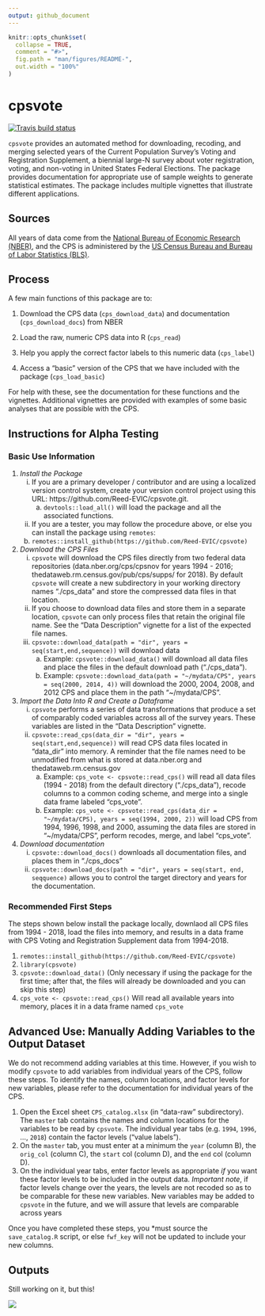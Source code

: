 ```yaml
---
output: github_document
---
```


<!-- README.md is generated from README.Rmd. Please edit the Rmd file -->

```r
knitr::opts_chunk$set(
  collapse = TRUE,
  comment = "#>",
  fig.path = "man/figures/README-",
  out.width = "100%"
)
```

# cpsvote

<!-- badges: start -->
[![Travis build status](https://travis-ci.org/Reed-EVIC/cpsvote.svg?branch=master)](https://travis-ci.org/Reed-EVIC/cpsvote)
<!-- badges: end -->

`cpsvote` provides an automated method for downloading, recoding, and merging selected years of the Current Population Survey's 
Voting and Registration Supplement, a biennial large-N survey about voter registration, voting, and non-voting in United States Federal Elections. The
package provides documentation for appropriate use of sample weights to generate statistical estimates. The package includes multiple vignettes
that illustrate different applications. 

## Sources

All years of data come from the [National Bureau of Economic Research (NBER)](https://data.nber.org/cps/), and the CPS is administered by the [US Census Bureau and Bureau of Labor Statistics (BLS)](https://www.census.gov/programs-surveys/cps.html).

## Process

A few main functions of this package are to:

1. Download the CPS data (`cps_download_data`) and documentation (`cps_download_docs`) from NBER

2. Load the raw, numeric CPS data into R (`cps_read`)

3. Help you apply the correct factor labels to this numeric data (`cps_label`)

4. Access a "basic" version of the CPS that we have included with the package (`cps_load_basic`)

For help with these, see the documentation for these functions and the vignettes. Additional vignettes are provided with examples of some basic analyses that are possible with the CPS.

## Instructions for Alpha Testing

### Basic Use Information

1. *Install the Package*
   i) If you are a primary developer / contributor and are using a localized version control system, create your version control project
  using this URL: https://github.com/Reed-EVIC/cpsvote.git. 
      a) `devtools::load_all()` will load the package and all the associated functions.
   ii) If you are a tester, you may follow the procedure above, or else you can install the package using `remotes`:
      b) `remotes::install_github(https://github.com/Reed-EVIC/cpsvote)`
  
2. *Download the CPS Files*
    i) `cpsvote` will download the CPS files directly from two federal data repositories (data.nber.org/cps/cpsnov for 
  years 1994 - 2016; thedataweb.rm.census.gov/pub/cps/supps/ for 2018). By default `cpsvote` will create a new subdirectory
  in your working directory names "./cps_data" and store the compressed data files in that location.
    ii) If you choose to download data files and store them in a separate location, `cpsvote` can only process files that retain
  the original file name. See the "Data Description" vignette for a list of the expected file names.
    iii) `cpsvote::download_data(path = "dir", years = seq(start,end,sequence))` will download data
         a) Example: `cpsvote::download_data()` will download all data files  and place the files in the default download path ("./cps_data").
         b) Example: `cpsvote::download_data(path = "~/mydata/CPS", years = seq(2000, 2014, 4))` will download the 2000, 2004, 2008, and 2012 CPS 
  and place them in the path "~/mydata/CPS".

3. *Import the Data Into R and Create a Dataframe*
   i) `cpsvote` performs a series of data transformations that produce a set of comparably coded variables across all of the survey years. These
  variables are listed in the "Data Description" vignette.
   ii) `cpsvote::read_cps(data_dir = "dir", years = seq(start,end,sequence))` will read CPS data files located in "data_dir" into memory.  A reminder
  that the file names need to  be unmodified from what is stored at data.nber.org and thedataweb.rm.census.gov
       a) Example: `cps_vote <- cpsvote::read_cps()` will read all data files (1994 - 2018) from the default directory ("./cps_data"), recode columns
  to a common coding scheme, and merge into a single data frame labeled
  "cps_vote". 
       b) Example: `cps_vote <- cpsvote::read_cps(data_dir = "~/mydata/CPS), years = seq(1994, 2000, 2))` will load CPS from 1994, 1996, 1998, and 2000, 
  assuming  the data files are stored in "~/mydata/CPS", perform recodes, merge, and label "cps_vote".  
  
4. *Download documentation*
   i) `cpsvote::download_docs()` downloads all documentation files, and places them in "./cps_docs"
   ii) `cpsvote::download_docs(path = "dir", years = seq(start, end, seqquence)` allows you to control the target directory and 
   years for the documentation.
  
### Recommended First Steps

The steps shown below install the package locally, downlaod all CPS files from 1994 - 2018, load the files into memory, and results in a data frame
with CPS Voting and Registration Supplement data from 1994-2018. 

1. `remotes::install_github(https://github.com/Reed-EVIC/cpsvote)`
2. `library(cpsvote)`
3. `cpsvote::download_data()` (Only necessary if using the package for the first time; after that, the files will already be downloaded and you 
can skip this step)
4. `cps_vote <- cpsvote::read_cps()` Will read all available years into memory, places it in a data frame named `cps_vote`

## Advanced Use: Manually Adding Variables to the Output Dataset 

We do not recommend adding variables at this time. However, if you wish to modify `cpsvote` to add variables from individual years of the CPS, follow
these steps. To identify the names, column locations, and factor levels for new variables, please refer to the documentation for individual
years of the CPS. 

1. Open the Excel sheet `CPS_catalog.xlsx` (in "data-raw" subdirectory). The `master` tab contains the names and column locations for the variables to be read by `cpsvote`. The individual year tabs (e.g. `1994`, `1996`, ..., `2018`) contain the factor levels ("value labels").
2. On the `master` tab, you must enter at a minimum the `year` (column B), the `orig_col` (column C), the `start` col (column D), and the `end` col (column D). 
3. On the individual year tabs, enter factor levels as appropriate *if* you want these factor levels to be included in the output data. *Important note*, if factor levels change over the years, the levels are not recoded so as to be comparable for these new variables. New variables may be
added to `cpsvote` in the future, and we will assure that levels are comparable across years 

Once you have completed these steps, you *must source the `save_catalog.R` script, or else `fwf_key` will not be updated to include your new columns. 

## Outputs

Still working on it, but this!

![](vote_mode.gif)
